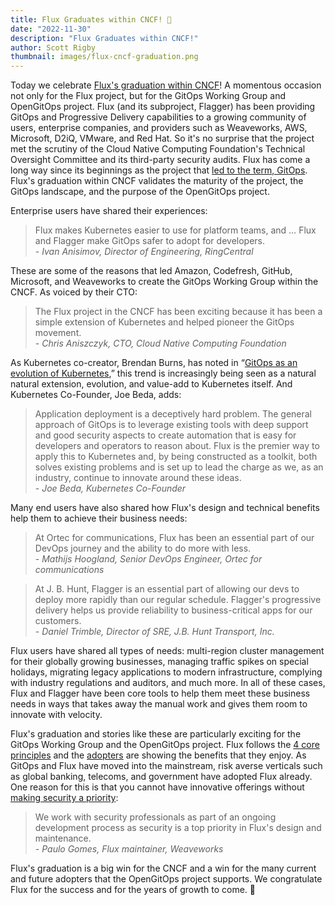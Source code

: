 ```yaml
---
title: Flux Graduates within CNCF! 🥳
date: "2022-11-30"
description: "Flux Graduates within CNCF!"
author: Scott Rigby
thumbnail: images/flux-cncf-graduation.png
---
```


Today we celebrate [Flux's graduation within CNCF](https://www.cncf.io/announcements/2022/11/30/flux-graduates-from-cncf-incubator/)!
A momentous occasion not only for the Flux project, but for the GitOps Working Group and OpenGitOps project.
Flux (and its subproject, Flagger) has been providing GitOps and Progressive Delivery capabilities to a growing community of users, enterprise companies, and providers such as Weaveworks, AWS, Microsoft, D2iQ, VMware, and Red Hat.
So it's no surprise that the project met the scrutiny of the Cloud Native Computing Foundation's Technical Oversight Committee and its third-party security audits.
Flux has come a long way since its beginnings as the project that [led to the term, GitOps](https://www.weave.works/blog/the-history-of-gitops).
Flux's graduation within CNCF validates the maturity of the project, the GitOps landscape, and the purpose of the OpenGitOps project.

Enterprise users have shared their experiences:

> Flux makes Kubernetes easier to use for platform teams, and … Flux and Flagger make GitOps safer to adopt for developers.<br />
> \- <cite>Ivan Anisimov, Director of Engineering, RingCentral</cite>

These are some of the reasons that led Amazon, Codefresh, GitHub, Microsoft, and Weaveworks to create the GitOps Working Group within the CNCF.
As voiced by their CTO:

> The Flux project in the CNCF has been exciting because it has been a simple extension of Kubernetes and helped pioneer the GitOps movement.<br />
> \- <cite>Chris Aniszczyk, CTO, Cloud Native Computing Foundation</cite>

As Kubernetes co-creator, Brendan Burns, has noted in “[GitOps as an evolution of Kubernetes](https://www.youtube.com/watch?v=c2k16drHqvA&list=PL9lTuCFNLaD0ogh8S9cYMZTkzzrTxjg1o&index=10),” this trend is increasingly being seen as a natural natural extension, evolution, and value-add to Kubernetes itself.
And Kubernetes Co-Founder, Joe Beda, adds:

> Application deployment is a deceptively hard problem. The general approach of GitOps is to leverage existing tools with deep support and good security aspects to create automation that is easy for developers and operators to reason about. Flux is the premier way to apply this to Kubernetes and, by being constructed as a toolkit, both solves existing problems and is set up to lead the charge as we, as an industry, continue to innovate around these ideas.<br />
> \- <cite>Joe Beda, Kubernetes Co-Founder</cite>

Many end users have also shared how Flux's design and technical benefits help them to achieve their business needs:

> At Ortec for communications, Flux has been an essential part of our DevOps journey and the ability to do more with less.<br />
> \- <cite>Mathijs Hoogland, Senior DevOps Engineer, Ortec for communications</cite>

> At J. B. Hunt, Flagger is an essential part of allowing our devs to deploy more rapidly than our regular schedule. Flagger's progressive delivery helps us provide reliability to business-critical apps for our customers.<br />
> \- <cite>Daniel Trimble, Director of SRE, J.B. Hunt Transport, Inc.</cite>

Flux users have shared all types of needs: multi-region cluster management for their globally growing businesses, managing traffic spikes on special holidays, migrating legacy applications to modern infrastructure, complying with industry regulations and auditors, and much more.
In all of these cases, Flux and Flagger have been core tools to help them meet these business needs in ways that takes away the manual work and gives them room to innovate with velocity.

Flux's graduation and stories like these are particularly exciting for the GitOps Working Group and the OpenGitOps project.
Flux follows the [4 core principles](https://github.com/open-gitops/documents/blob/release-v1.0.0/PRINCIPLES.md) and the [adopters](https://fluxcd.io/adopters/) are showing the benefits that they enjoy.
As GitOps and Flux have moved into the mainstream, risk averse verticals such as global banking, telecoms, and government have adopted Flux already.
One reason for this is that you cannot have innovative offerings without [making security a priority](https://fluxcd.io/flux/security/):

> We work with security professionals as part of an ongoing development process as security is a top priority in Flux's design and maintenance.<br />
> \- <cite>Paulo Gomes, Flux maintainer, Weaveworks</cite>

Flux's graduation is a big win for the CNCF and a win for the many current and future adopters that the OpenGitOps project supports.
We congratulate Flux for the success and for the years of growth to come. 💖
